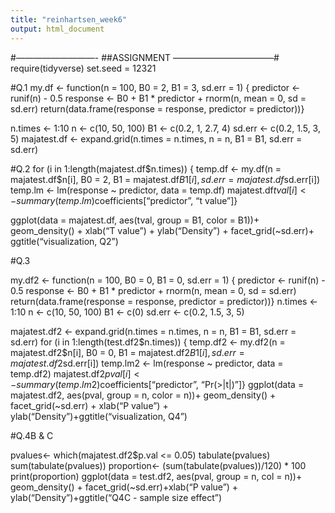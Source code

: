 ```yaml
---
title: "reinhartsen_week6"
output: html_document
---
```


#---------------------------- ##ASSIGNMENT -----------------------------------#
require(tidyverse)
set.seed = 12321

#Q.1
my.df <- function(n = 100, B0 = 2, B1 = 3, sd.err = 1) {
  predictor <- runif(n) - 0.5
  response <- B0 + B1 * predictor + rnorm(n, mean = 0, sd = sd.err)
  return(data.frame(response = response, predictor = predictor))}

n.times <- 1:10
n <- c(10, 50, 100)
B1 <- c(0.2, 1, 2.7, 4)
sd.err <- c(0.2, 1.5, 3, 5)
majatest.df <- expand.grid(n.times = n.times, n = n, B1 = B1, sd.err = sd.err)

#Q.2
for (i in 1:length(majatest.df$n.times)) {
  temp.df <- my.df(n = majatest.df$n[i], B0 = 2, B1 = majatest.df$B1[i], sd.err = majatest.df$sd.err[i])
  temp.lm <- lm(response ~ predictor, data = temp.df)
  majatest.df$tval[i] <- summary(temp.lm)$coefficients["predictor", "t value"]}

ggplot(data = majatest.df, aes(tval, group = B1, color = B1))+
   geom_density() + xlab("T value") + ylab("Density") + facet_grid(~sd.err)+ ggtitle("visualization, Q2")

#Q.3

  my.df2 <- function(n = 100, B0 = 0, B1 = 0, sd.err = 1) {
    predictor <- runif(n) - 0.5
    response <- B0 + B1 * predictor + rnorm(n, mean = 0, sd = sd.err)
    return(data.frame(response = response, predictor = predictor))}
n.times <- 1:10
n <- c(10, 50, 100)
B1 <- c(0)
sd.err <- c(0.2, 1.5, 3, 5)

majatest.df2 <- expand.grid(n.times = n.times, n = n, B1 = B1, sd.err = sd.err)
for (i in 1:length(test.df2$n.times)) {
  temp.df2 <- my.df2(n = majatest.df2$n[i], B0 = 0, B1 = majatest.df2$B1[i], sd.err = majatest.df2$sd.err[i])
  temp.lm2 <- lm(response ~ predictor, data = temp.df2)
  majatest.df2$pval[i] <- summary(temp.lm2)$coefficients["predictor", "Pr(>|t|)"]}
ggplot(data = majatest.df2, aes(pval, group = n, color = n))+
  geom_density() + facet_grid(~sd.err) + xlab("P value") + ylab("Density")+ggtitle("visualization, Q4")

#Q.4B & C

pvalues<- which(majatest.df2$p.val <= 0.05)
tabulate(pvalues)
sum(tabulate(pvalues))
proportion<- (sum(tabulate(pvalues))/120) * 100
print(proportion)
 ggplot(data = test.df2, aes(pval, group = n, col = n))+
   geom_density() + facet_grid(~sd.err)+xlab("P value") + ylab("Density")+ggtitle("Q4C - sample size effect")



